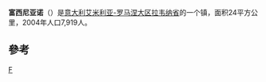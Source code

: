 {{Infobox Italian comune
| name        = 富西尼亞諾
| native_name = Fusignano
| official_name       = Comune di Fusignano
| image_skyline       = 
| imagesize           = 
| image_alt           = 
| image_caption       = 
| image_shield        = 
| shield_alt          = 
| image_map           = 
| map_alt             = 
| map_caption         = 
| pushpin_label_position = 
| pushpin_map_alt     = 
| latd  = 44 |latm  = 28 |lats  =  |latNS  = N
| longd = 11 |longm = 58 |longs =   |longEW = E 
| coordinates_type    = type:city
| coordinates_display = title
| coordinates_footnotes = 
| region              = [[艾米利亞-羅馬涅大區|艾米利亞-羅馬涅大區]]
| province            = [[拉韋納省|拉韋納省]] (RA)
| mayor_party         = 
| mayor               = 
| area_footnotes      = 
| area_total_km2      = 24
| population_footnotes = <ref>[http://demo.istat.it/bilmens2011gen/index02.html ISTAT] {{webarchive|url=https://web.archive.org/web/20160303184737/http://demo.istat.it/bilmens2011gen/index02.html |date=2016-03-03 }}</ref>
| population_total    = 8408
| population_as_of    = 2011年12月31日
| pop_density_footnotes = 
| elevation_footnotes = 
| elevation_m         = 9
| twin1               = 
| twin1_country       = 
| saint               = 
| day                 = 
| postal_code         = 48010
| area_code           = 05451
| website             = {{official|http://www.comune.fusignano.ra.it}}
| footnotes           = 
}}
'''富西尼亚诺'''（{{lang-it|Fusignano}}）是[[意大利|意大利]][[艾米利亚-罗马涅大区|艾米利亚-罗马涅大区]][[拉韦纳省|拉韦纳省]]的一个镇，面积24平方公里，2004年人口7,919人。

==參考==
{{Reflist}}

{{拉韋納省市鎮}}

[[Category:拉韦纳省市镇|F]]

{{Italy-geo-stub}}